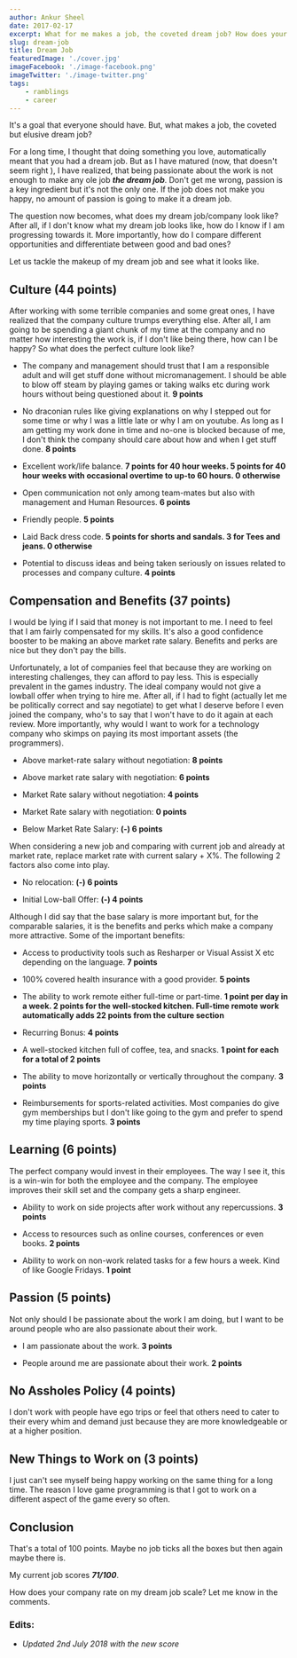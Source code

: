 ```yaml
---
author: Ankur Sheel
date: 2017-02-17
excerpt: What for me makes a job, the coveted dream job? How does your company rate on my dream job scale?
slug: dream-job
title: Dream Job
featuredImage: './cover.jpg'
imageFacebook: './image-facebook.png'
imageTwitter: './image-twitter.png'
tags:
    - ramblings
    - career
---
```



It's a goal that everyone should have. But, what makes a job, the coveted but elusive dream job?

For a long time, I thought that doing something you love, automatically meant that you had a dream job. But as I have matured (now, that doesn't seem right ), I have realized, that being passionate about the work is not enough to make any ole job **_the dream job_**. Don't get me wrong, passion is a key ingredient but it's not the only one. If the job does not make you happy, no amount of passion is going to make it a dream job.

The question now becomes, what does my dream job/company look like? After all, if I don't know what my dream job looks like, how do I know if I am progressing towards it. More importantly, how do I compare different opportunities and differentiate between good and bad ones?

Let us tackle the makeup of my dream job and see what it looks like.

## Culture (44 points)

After working with some terrible companies and some great ones, I have realized that the company culture trumps everything else. After all, I am going to be spending a giant chunk of my time at the company and no matter how interesting the work is, if I don't like being there, how can I be happy? So what does the perfect culture look like?

-   The company and management should trust that I am a responsible adult and will get stuff done without micromanagement. I should be able to blow off steam by playing games or taking walks etc during work hours without being questioned about it. **9 points**

-   No draconian rules like giving explanations on why I stepped out for some time or why I was a little late or why I am on youtube. As long as I am getting my work done in time and no-one is blocked because of me, I don't think the company should care about how and when I get stuff done. **8 points**

-   Excellent work/life balance. **7 points for 40 hour weeks. 5 points for 40 hour weeks with occasional overtime to up-to 60 hours. 0 otherwise**

-   Open communication not only among team-mates but also with management and Human Resources. **6 points**

-   Friendly people. **5 points**

-   Laid Back dress code. **5 points for shorts and sandals. 3 for Tees and jeans. 0 otherwise**

-   Potential to discuss ideas and being taken seriously on issues related to processes and company culture. **4 points**

<Quote quote="Culture trumps everything else, every single time" />

## Compensation and Benefits (37 points)

I would be lying if I said that money is not important to me. I need to feel that I am fairly compensated for my skills. It's also a good confidence booster to be making an above market rate salary. Benefits and perks are nice but they don't pay the bills.

Unfortunately, a lot of companies feel that because they are working on interesting challenges, they can afford to pay less. This is especially prevalent in the games industry. The ideal company would not give a lowball offer when trying to hire me. After all, if I had to fight (actually let me be politically correct and say negotiate) to get what I deserve before I even joined the company, who's to say that I won't have to do it again at each review. More importantly, why would I want to work for a technology company who skimps on paying its most important assets (the programmers).

-   Above market-rate salary without negotiation: **8 points**

-   Above market rate salary with negotiation: **6 points**

-   Market Rate salary without negotiation: **4 points**

-   Market Rate salary with negotiation: **0 points**

-   Below Market Rate Salary: **(-) 6 points**

When considering a new job and comparing with current job and already at market rate, replace market rate with current salary + X%. The following 2 factors also come into play.

-   No relocation: **(-) 6 points**

-   Initial Low-ball Offer: **(-) 4 points**

Although I did say that the base salary is more important but, for the comparable salaries, it is the benefits and perks which make a company more attractive. Some of the important benefits:

-   Access to productivity tools such as Resharper or Visual Assist X etc depending on the language. **7 points**

-   100% covered health insurance with a good provider. **5 points**

-   The ability to work remote either full-time or part-time. **1 point per day in a week. 2 points for the well-stocked kitchen. Full-time remote work automatically adds 22 points from the culture section**

-   Recurring Bonus: **4 points**

-   A well-stocked kitchen full of coffee, tea, and snacks. **1 point for each for a total of 2 points**

-   The ability to move horizontally or vertically throughout the company. **3 points**

-   Reimbursements for sports-related activities. Most companies do give gym memberships but I don't like going to the gym and prefer to spend my time playing sports. **3 points**

## Learning (6 points)

The perfect company would invest in their employees. The way I see it, this is a win-win for both the employee and the company. The employee improves their skill set and the company gets a sharp engineer.

-   Ability to work on side projects after work without any repercussions. **3 points**

-   Access to resources such as online courses, conferences or even books. **2 points**

-   Ability to work on non-work related tasks for a few hours a week. Kind of like Google Fridays. **1 point**

## Passion (5 points)

Not only should I be passionate about the work I am doing, but I want to be around people who are also passionate about their work.

-   I am passionate about the work. **3 points**

-   People around me are passionate about their work. **2 points**

## No Assholes Policy (4 points)

I don't work with people have ego trips or feel that others need to cater to their every whim and demand just because they are more knowledgeable or at a higher position.

## New Things to Work on (3 points)

I just can't see myself being happy working on the same thing for a long time. The reason I love game programming is that I got to work on a different aspect of the game every so often.

## Conclusion

That's a total of 100 points. Maybe no job ticks all the boxes but then again maybe there is.

My current job scores **_71/100_**.

How does your company rate on my dream job scale? Let me know in the comments.

### Edits:

-   _Updated 2nd July 2018 with the new score_
